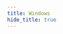 ```yaml
---
title: Windows
hide_title: true
---
```



<FeatureIcon src={windows} title="Windows" />
<LinkList
  data={[
    {
      title: "Expose IIS in LAN",
      link: "/docs/os/windows/expose-iis-in-lan",
      src: windows,
    },
  ]}
/>
